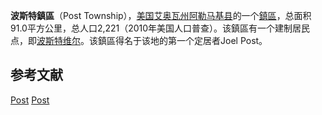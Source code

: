 {{noteTA
|G1=USState
}}
{{Infobox settlement
|official_name            = 波斯特鎮區
|native_name = Post Township
|settlement_type          = [[鎮區_(美国)|鎮區]]
|nickname                 = 
|motto                    =

<!-- Images -->
|image_skyline            = 
|imagesize                = 
|image_caption            = 
|image_flag               = 
|image_seal               =

<!-- Maps -->
|image_map                = Map highlighting Post Township, Allamakee County, Iowa.svg
|mapsize                  = 
|map_caption              = 
|image_map1               = 
|mapsize1                 = 
|map_caption1             =

<!-- Location -->
|coordinates_display      = inline,title
|coordinates_region       = US-IA
|subdivision_type         = 国家
|subdivision_name         = 美国
|subdivision_type1        = [[美国行政区划|州]]
|subdivision_name1        = 艾奥瓦州
|subdivision_type2        = [[艾奥瓦州行政区划|县]]
|subdivision_name2        = [[阿勒马基县|阿勒马基县]]

<!-- Area -->
|area_footnotes           = 
|area_magnitude           = 
|area_total_km2           = 91
|area_land_km2            = 91
|area_water_km2           = 0
|unit_pref                = Imperial
|area_total_sq_mi         = 35.14
|area_land_sq_mi          = 35.14
|area_water_sq_mi         = 0

<!-- Population -->
|population_as_of         = 2010年
|population_footnotes     = 
|population_total         = 2221
|population_density_km2   = 24.4
|population_density_sq_mi = 63.2

|timezone                 = [[北美中部时区|北美中部时间(CST)]]
|utc_offset               = -6
|timezone_DST             = [[北美中部时区|北美中部夏令时间(CDT)]]
|utc_offset_DST           = -5
|elevation_footnotes      = {{GR|3}}
|elevation_m              = 348
|elevation_ft             = 1142
|latd                     = 43
|latm                     = 06
|lats                     = 57
|latNS                    = N
|longd                    = 091
|longm                    = 32
|longs                    = 57
|longEW                   = W
}}'''波斯特鎮區'''（Post Township），[[美国|美国]][[艾奥瓦州|艾奥瓦州]][[阿勒马基县|阿勒马基县]]的一个[[鎮區_(美国)|鎮區]]，总面积91.0平方公里，总人口2,221（2010年美国人口普查）。该鎮區有一个建制居民点，即[[波斯特维尔|波斯特维尔]]。该鎮區得名于该地的第一个定居者Joel Post。

==参考文献==
{{reflist}}

{{阿勒馬基縣 (艾奧瓦州)}}

[[Category:阿勒馬基縣鎮區_(艾奧瓦州)|Post]]
[[Category:艾奧瓦州鎮區|Post]]